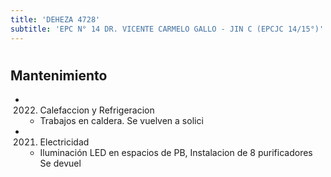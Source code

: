 ```yaml
---
title: 'DEHEZA 4728'
subtitle: 'EPC N° 14 DR. VICENTE CARMELO GALLO - JIN C (EPCJC 14/15°)'
---
```


#


## Mantenimiento

*  (2022) Calefaccion y Refrigeracion 
    + Trabajos en caldera. Se vuelven a solici

*  (2021) Electricidad 
    + Iluminación LED en espacios de PB, Instalacion de 8 purificadores Se devuel



